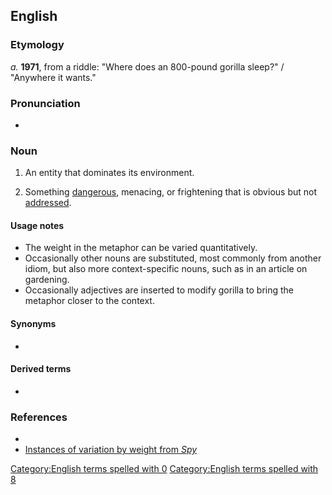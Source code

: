 ==English==

===Etymology===
''a.'' '''1971''', from a riddle: "Where does an 800-pound gorilla sleep?" / "Anywhere it wants."

===Pronunciation===
* {{audio|en-au-800-pound gorilla.ogg|Audio (AU)|lang=en}}

===Noun===
{{en-noun|head=800-[[pound]] [[gorilla]]}}

# {{lb|en|idiomatic}} An entity that dominates its environment.
# {{lb|en|idiomatic}} Something [[dangerous]], menacing, or frightening that is obvious but not [[address]]ed.

====Usage notes====
* The weight in the metaphor can be varied quantitatively.
* Occasionally other nouns are substituted, most commonly {{m|en|elephant}} from another idiom, but also more context-specific nouns, such as {{m|en|rutabaga}} in an article on gardening.
* Occasionally adjectives are inserted to modify gorilla to bring the metaphor closer to the context.

====Synonyms====
* {{l|en|elephant in the room}}

====Derived terms====
* {{l|en|800-pound gorilla in the room}}

===References===
* {{R:OneLook}}
* [http://books.google.com/books?id=yEW9j8omBvUC&pg=PA34&dq=%22pound+gorilla%22&hl=en&ei=CfUeTrK6JuHi0QHywpjUAw&sa=X&oi=book_result&ct=result&resnum=4&ved=0CDgQ6AEwAw#v=onepage&q=%22pound%20gorilla%22&f=false Instances of variation by weight from ''Spy'']

[[Category:English terms spelled with 0]]
[[Category:English terms spelled with 8]]